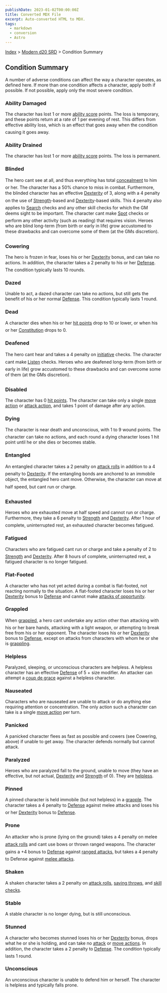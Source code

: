 ```yaml
---
publishDate: 2023-01-02T00:00:00Z
title: Converted MDX File
excerpt: Auto-converted HTML to MDX.
tags:
  - markdown
  - conversion
  - Astro
---
```


[Index](-index) > [Modern d20 SRD](modern-d20-srd-index) > Condition Summary

## Condition Summary

A number of adverse conditions can affect the way a character operates, as defined here. If more than one condition affects a character, apply both if possible. If not possible, apply only the most severe condition.

### Ability Damaged

The character has lost 1 or more [ability
score](modern-d20-srd-basics-ability-scores) points. The loss is temporary, and these points return at a rate of 1 per evening of rest. This differs from effective ability loss, which is an effect that goes away when the condition causing it goes away.

### Ability Drained

The character has lost 1 or more [ability
score](modern-d20-srd-basics-ability-scores) points. The loss is permanent.

### Blinded

The hero cant see at all, and thus everything has total [concealment](modern-d20-srd-combat-concealment) to him or her. The character has a 50% chance to miss in combat. Furthermore, the blinded character has an effective [Dexterity](modern-d20-srd-basics-ability-scores) of 3, along with a 4 penalty on the use of [Strength](modern-d20-srd-basics-ability-scores)-based and [Dexterity](modern-d20-srd-basics-ability-scores)-based skills. This 4 penalty also applies to [Search](modern-d20-srd-skills-search) checks and any other skill checks for which the GM deems sight to be important. The character cant make [Spot](modern-d20-srd-skills-spot) checks or perform any other activity (such as reading) that requires vision. Heroes who are blind long-term (from birth or early in life) grow accustomed to these drawbacks and can overcome some of them (at the GMs discretion).

### Cowering

The hero is frozen in fear, loses his or her [Dexterity](modern-d20-srd-basics-ability-scores) bonus, and can take no actions. In addition, the character takes a 2 penalty to his or her [Defense](modern-d20-srd-combat-defense). The condition typically lasts 10 rounds.

### Dazed

Unable to act, a dazed character can take no actions, but still gets the benefit of his or her normal [Defense](modern-d20-srd-combat-defense). This condition typically lasts 1 round.

### Dead

A character dies when his or her [hit
points](modern-d20-srd-combat-hit-points) drop to 10 or lower, or when his or her [Constitution](modern-d20-srd-basics-ability-scores) drops to 0.

### Deafened

The hero cant hear and takes a 4 penalty on [initiative](modern-d20-srd-combat-initiative) checks. The character cant make [Listen](modern-d20-srd-skills-listen) checks. Heroes who are deafened long-term (from birth or early in life) grow accustomed to these drawbacks and can overcome some of them (at the GMs discretion).

### Disabled

The character has 0 [hit points](modern-d20-srd-combat-hit-points). The character can take only a single [move
action](modern-d20-srd-combat-move-actions) or [attack action](modern-d20-srd-combat-attack-actions), and takes 1 point of damage after any action.

### Dying

The character is near death and unconscious, with 1 to 9 wound points. The character can take no actions, and each round a dying character loses 1 hit point until he or she dies or becomes stable.

### Entangled

An entangled character takes a 2 penalty on [attack
rolls](modern-d20-srd-combat-attack-roll) in addition to a 4 penalty to [Dexterity](modern-d20-srd-basics-ability-scores). If the entangling bonds are anchored to an immobile object, the entangled hero cant move. Otherwise, the character can move at half speed, but cant run or charge.

### Exhausted

Heroes who are exhausted move at half speed and cannot run or charge. Furthermore, they take a 6 penalty to [Strength](modern-d20-srd-basics-ability-scores) and [Dexterity](modern-d20-srd-basics-ability-scores). After 1 hour of complete, uninterrupted rest, an exhausted character becomes fatigued.

### Fatigued

Characters who are fatigued cant run or charge and take a penalty of 2 to [Strength](modern-d20-srd-basics-ability-scores) and [Dexterity](modern-d20-srd-basics-ability-scores). After 8 hours of complete, uninterrupted rest, a fatigued character is no longer fatigued.

### Flat-Footed

A character who has not yet acted during a combat is flat-footed, not reacting normally to the situation. A flat-footed character loses his or her [Dexterity](modern-d20-srd-basics-ability-scores) bonus to [Defense](modern-d20-srd-combat-defense) and cannot make [attacks
of opportunity](modern-d20-srd-combat-attacks-of-opportunity).

### Grappled

When [grappled](modern-d20-srd-combat-grapple), a hero cant undertake any action other than attacking with his or her bare hands, attacking with a light weapon, or attempting to break free from his or her opponent. The character loses his or her [Dexterity](modern-d20-srd-basics-ability-scores) bonus to [Defense](modern-d20-srd-combat-defense), except on attacks from characters with whom he or she is [grappling](modern-d20-srd-combat-grapple).

### Helpless

Paralyzed, sleeping, or unconscious characters are helpless. A helpless character has an effective [Defense](modern-d20-srd-combat-defense) of 5 + size modifier. An attacker can attempt a [coup
de grace](modern-d20-srd-combat-helpless-defenders) against a helpless character.

### Nauseated

Characters who are nauseated are unable to attack or do anything else requiring attention or concentration. The only action such a character can take is a single [move
action](modern-d20-srd-combat-move-actions) per turn.

### Panicked

A panicked character flees as fast as possible and cowers (see Cowering, above) if unable to get away. The character defends normally but cannot attack.

### Paralyzed

Heroes who are paralyzed fall to the ground, unable to move (they have an effective, but not actual, [Dexterity](modern-d20-srd-basics-ability-scores) and [Strength](modern-d20-srd-basics-ability-scores) of 0). They are [helpless](modern-d20-srd-combat-helpless-defenders).

### Pinned

A pinned character is held immobile (but not helpless) in a [grapple](modern-d20-srd-combat-grapple). The character takes a 4 penalty to [Defense](modern-d20-srd-combat-defense) against melee attacks and loses his or her [Dexterity](modern-d20-srd-basics-ability-scores) bonus to [Defense](modern-d20-srd-combat-defense).

### Prone

An attacker who is prone (lying on the ground) takes a 4 penalty on melee [attack
rolls](modern-d20-srd-combat-attack-roll) and cant use bows or thrown ranged weapons. The character gains a +4 bonus to [Defense](modern-d20-srd-combat-defense) against [ranged
attacks](modern-d20-srd-combat-attack-roll), but takes a 4 penalty to Defense against [melee
attacks](modern-d20-srd-combat-attack-roll).

### Shaken

A shaken character takes a 2 penalty on [attack
rolls](modern-d20-srd-combat-attack-roll), [saving throws](modern-d20-srd-basics-saving-throws), and [skill
checks](modern-d20-srd-skills-skill-basics-php#skill-check-index).

### Stable

A stable character is no longer dying, but is still unconscious.

### Stunned

A character who becomes stunned loses his or her [Dexterity](modern-d20-srd-basics-ability-scores) bonus, drops what he or she is holding, and can take no [attack](modern-d20-srd-combat-attack-actions) or [move
actions](modern-d20-srd-combat-move-actions). In addition, the character takes a 2 penalty to [Defense](modern-d20-srd-basics-ability-scores). The condition typically lasts 1 round.

### Unconscious

An unconscious character is unable to defend him or herself. The character is helpless and typically falls prone.
